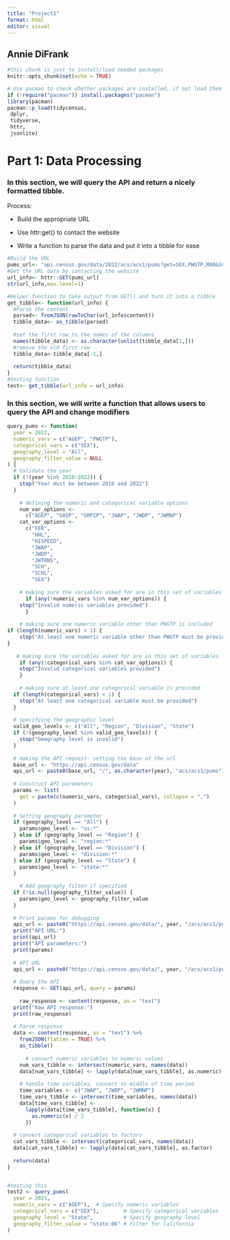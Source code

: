 ```yaml
---
title: "Project1"
format: html
editor: visual
---
```


## Annie DiFrank 

```r
#this chunk is just to install/load needed packages 
knitr::opts_chunk$set(echo = TRUE)

# Use pacman to check whether packages are installed, if not load them
if (!require("pacman")) install.packages("pacman")
library(pacman)
pacman::p_load(tidycensus,
 dplyr,
 tidyverse,
 httr,
 jsonlite)

```

# Part 1: Data Processing

### In this section, we will query the API and return a nicely formatted tibble.

Process:

-   Build the appropriate URL

-   Use httr:get() to contact the website

-   Write a function to parse the data and put it into a tibble for ease

```r
#Build the URL 
pums_url<- "api.census.gov/data/2022/acs/acs1/pums?get=SEX,PWGTP,MAR&SCHL=24"
#Get the URL data by contacting the website 
url_info<- httr::GET(pums_url)
str(url_info,max.level=1)

#Helper function to take output from GET() and turn it into a tibble 
get_tibble<- function(url_info) {
  #Parse the content
  parsed<- fromJSON(rawToChar(url_info$content))
  tibble_data<- as_tibble(parsed)
  
  #set the first row to the names of the columns 
  names(tibble_data) <- as.character(unlist(tibble_data[1,]))
  #remove the old first row 
  tibble_data<-tibble_data[-1,]
  
  return(tibble_data)
}
#testing function 
test<- get_tibble(url_info = url_info)

```

### In this section, we will write a function that allows users to query the API and change modifiers 

```r
query_pums <- function(
  year = 2022,
  numeric_vars = c("AGEP", "PWGTP"),
  categorical_vars = c("SEX"),
  geography_level = "All",
  geography_filter_value = NULL
) {
  # Validate the year
  if (!(year %in% 2010:2022)) {
    stop("Year must be between 2010 and 2022")
  }
  
    # defining the numeric and categorical variable options
    num_var_options <-
      c("AGEP", "GASP", "GRPIP", "JWAP", "JWDP", "JWMNP")
    cat_var_options <-
      c("FER",
        "HHL",
        "HISPEED",
        "JWAP",
        "JWDP",
        "JWTRNS",
        "SCH",
        "SCHL",
        "SEX")
    
    # making sure the variables asked for are in this set of variables 
      if (any(!numeric_vars %in% num_var_options)) {
    stop("Invalid numeric variables provided")
      }
    
    # making sure one numeric variable other than PWGTP is included
if (length(numeric_vars) < 1) {
    stop("At least one numeric variable other than PWGTP must be provided")
}
        
   # making sure the variables asked for are in this set of variables 
    if (any(!categorical_vars %in% cat_var_options)) {
    stop("Invalid categorical variables provided")
    }
  
    # making sure at least one categorical variable is provided
  if (length(categorical_vars) < 1) {
    stop("At least one categorical variable must be provided")
  } 
  
  # specifying the geographic level
  valid_geo_levels <- c("All", "Region", "Division", "State")
  if (!(geography_level %in% valid_geo_levels)) {
    stop("Geography level is invalid")
  }
  
  # making the API request- setting the base of the url
  base_url <- "https://api.census.gov/data"
  api_url <- paste0(base_url, "/", as.character(year), "acs/acs1/pums")
  
  # Construct API parameters
  params <- list(
    get = paste(c(numeric_vars, categorical_vars), collapse = ",")
  )
  
  # Setting geography parameter
  if (geography_level == "All") {
    params$geo_level <- "us:*"
  } else if (geography_level == "Region") {
    params$geo_level <- "region:*"
  } else if (geography_level == "Division") {
    params$geo_level <- "division:*"
  } else if (geography_level == "State") {
    params$geo_level <- "state:*"
  }
  
    # Add geography filter if specified
  if (!is.null(geography_filter_value)) {
    params$geo_level <- geography_filter_value
  }
  
  # Print params for debugging
  api_url <- paste0("https://api.census.gov/data/", year, "/acs/acs1/pums")
  print("API URL:")
  print(api_url)
  print("API parameters:")
  print(params)
  
  # API URL
  api_url <- paste0("https://api.census.gov/data/", year, "/acs/acs1/pums")
  
  # Query the API
  response <- GET(api_url, query = params)
  
    raw_response <- content(response, as = "text")
  print("Raw API response:")
  print(raw_response)
  
  # Parse response
  data <- content(response, as = "text") %>%
    fromJSON(flatten = TRUE) %>%
    as_tibble()
  
      # convert numeric variables to numeric values
    num_vars_tibble <- intersect(numeric_vars, names(data))
    data[num_vars_tibble] <- lapply(data[num_vars_tibble], as.numeric)
    
    # handle time variables, convert to middle of time period 
    time_variables <- c("JWAP", "JWDP", "JWMNP")
    time_vars_tibble <- intersect(time_variables, names(data))
    data[time_vars_tibble] <-
      lapply(data[time_vars_tibble], function(x) {
        as.numeric(x) / 2
      })
  
  # convert categorical variables to factors
  cat_vars_tibble <- intersect(categorical_vars, names(data))
  data[cat_vars_tibble] <- lapply(data[cat_vars_tibble], as.factor)
  
  return(data)
}


#testing this 
test2 <- query_pums(
  year = 2021,
  numeric_vars = c("AGEP"),  # Specify numeric variables
  categorical_vars = c("SEX"),        # Specify categorical variables
  geography_level = "State",          # Specify geography level
  geography_filter_value = "state:06" # Filter for California
)
```

